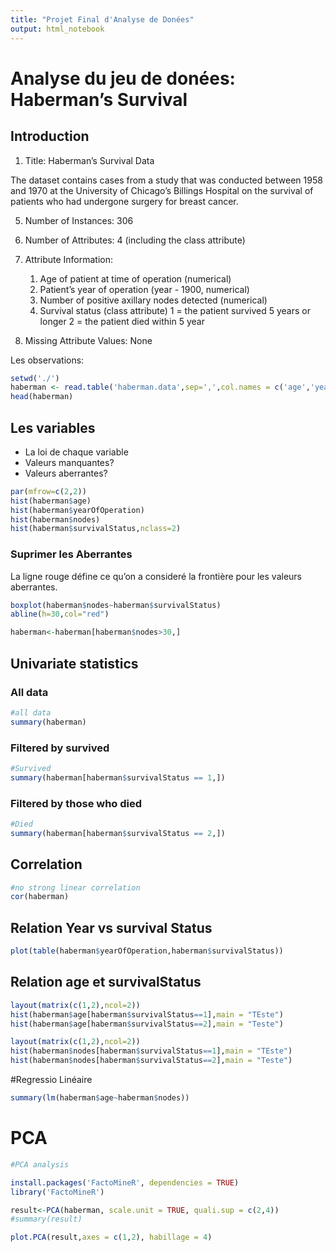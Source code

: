 ```yaml
---
title: "Projet Final d'Analyse de Donées"
output: html_notebook
---
```


# Analyse du jeu de donées: Haberman's Survival

## Introduction

1. Title: Haberman's Survival Data
  
The dataset contains cases from a study that was conducted between 1958 and 1970 at the University of Chicago's Billings Hospital on the survival of patients who had undergone surgery for breast cancer.
  
5. Number of Instances: 306
  
6. Number of Attributes: 4 (including the class attribute)
  
7. Attribute Information:
    1. Age of patient at time of operation (numerical)
    2. Patient's year of operation (year - 1900, numerical)
    3. Number of positive axillary nodes detected (numerical)
    4. Survival status (class attribute)
          1 = the patient survived 5 years or longer
          2 = the patient died within 5 year
  
  8. Missing Attribute Values: None

Les observations:

```r
setwd('./')
haberman <- read.table('haberman.data',sep=',',col.names = c('age','yearOfOperation', 'nodes', "survivalStatus"))
head(haberman)
```


## Les variables

- La loi de chaque variable
- Valeurs manquantes?
- Valeurs aberrantes?


```r
par(mfrow=c(2,2))
hist(haberman$age)
hist(haberman$yearOfOperation)
hist(haberman$nodes)
hist(haberman$survivalStatus,nclass=2)
```


### Suprimer les Aberrantes

La ligne rouge défine ce qu'on a consideré la frontière pour les valeurs aberrantes.

```r

boxplot(haberman$nodes~haberman$survivalStatus)
abline(h=30,col="red")

haberman<-haberman[haberman$nodes>30,]

```


## Univariate statistics

### All data
```r

#all data
summary(haberman)
```

### Filtered by survived
```r

#Survived
summary(haberman[haberman$survivalStatus == 1,])

```

### Filtered by those who died
```r

#Died
summary(haberman[haberman$survivalStatus == 2,])


```


## Correlation
```r

#no strong linear correlation
cor(haberman)

```


## Relation Year vs survival Status
```r
plot(table(haberman$yearOfOperation,haberman$survivalStatus))
```

## Relation age et survivalStatus
```r
layout(matrix(c(1,2),ncol=2))
hist(haberman$age[haberman$survivalStatus==1],main = "TEste")
hist(haberman$age[haberman$survivalStatus==2],main = "Teste")

```


```r
layout(matrix(c(1,2),ncol=2))
hist(haberman$nodes[haberman$survivalStatus==1],main = "TEste")
hist(haberman$nodes[haberman$survivalStatus==2],main = "Teste")
```



#Regressio Linéaire
```r

summary(lm(haberman$age~haberman$nodes))
```


# PCA

```r

#PCA analysis

install.packages('FactoMineR', dependencies = TRUE)
library('FactoMineR')

```

```r
result<-PCA(haberman, scale.unit = TRUE, quali.sup = c(2,4))
#summary(result)
```

```r
plot.PCA(result,axes = c(1,2), habillage = 4)
```

